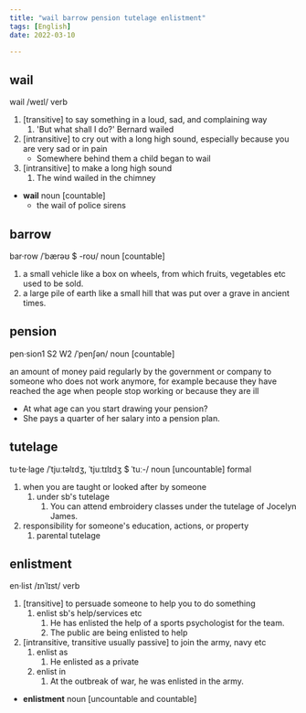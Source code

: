 ```yaml
---
title: "wail barrow pension tutelage enlistment"
tags: [English]
date: 2022-03-10

---
```


## wail

wail /weɪl/ verb

1. [transitive] to say something in a loud, sad, and complaining way
   1. 'But what shall I do?' Bernard wailed
2. [intransitive] to cry out with a long high sound, especially because you are
   very sad or in pain
   - Somewhere behind them a child began to wail
3. [intransitive] to make a long high sound
   1. The wind wailed in the chimney

- **wail** noun [countable]
  - the wail of police sirens

## barrow

bar·row /ˈbærəʊ $ -roʊ/ noun [countable]

1. a small vehicle like a box on wheels, from which fruits, vegetables etc used
   to be sold.
2. a large pile of earth like a small hill that was put over a grave in ancient times.

## pension

pen·sion1 S2 W2 /ˈpenʃən/ noun [countable]

an amount of money paid regularly by the government or company to someone who
does not work anymore, for example because they have reached the age  when
people stop working or because they are ill

- At what age can you start drawing your pension?
- She pays a quarter of her salary into a pension plan.

## tutelage

tu·te·lage /ˈtjuːtəlɪdʒ, ˈtjuːtɪlɪdʒ $ ˈtuː-/ noun [uncountable] formal

1. when you are taught or looked after by someone
   1. under sb's tutelage
      1. You can attend embroidery classes under the tutelage of Jocelyn James.
2. responsibility for someone's education, actions, or property
   1. parental tutelage

## enlistment

en·list /ɪnˈlɪst/ verb

1. [transitive] to persuade someone to help you to do something
   1. enlist sb's help/services etc
      1. He has enlisted the help of a sports psychologist for the team.
      2. The public are being enlisted to help
2. [intransitive, transitive usually passive] to join the army, navy etc
   1. enlist as
      1. He enlisted as a private
   2. enlist in
      1. At the outbreak of war, he was enlisted in the army.

- **enlistment** noun [uncountable and countable]
